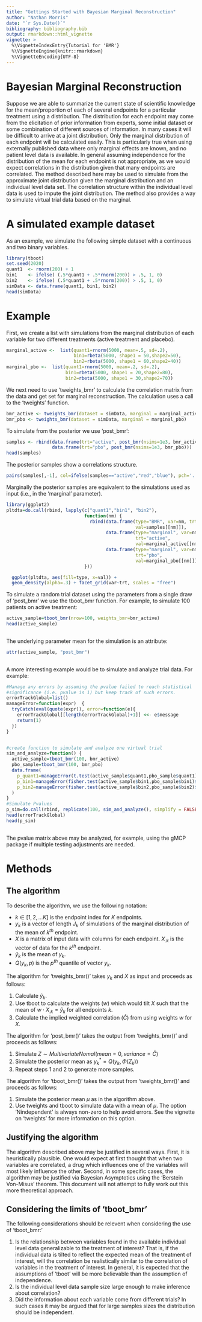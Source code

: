 ```yaml
---
title: "Gettings Started with Bayesian Marginal Reconstruction"
author: "Nathan Morris"
date: "`r Sys.Date()`"
bibliography: bibliography.bib
output: rmarkdown::html_vignette
vignette: >
  %\VignetteIndexEntry{Tutorial for 'BMR'}
  %\VignetteEngine{knitr::rmarkdown}
  %\VignetteEncoding{UTF-8}
---
```


# Bayesian Marginal Reconstruction

Suppose we are able to summarize the current state of scientific knowledge for the mean/proportion of each of several endpoints for a particular treatment using a distribution. The distribution for each endpoint may come from the elicitation of prior information from experts, some initial dataset or some combination of different sources of information. In many cases it will be difficult to arrive at a joint distribution. Only the marginal distribution of each endpoint will be calculated easily. This is particularly true when using externally published data where only marginal effects are known, and no patient level data is available. In general assuming independence for the distribution of the mean for each endpoint is not appropriate, as we would expect correlations in the distribution given that many endpoints are correlated. The method described here may be used to simulate from the approximate joint distribution given the marginal distribution and an individual level data set. The correlation structure within the individual level data is used to impute the joint distribution. The method also provides a way to simulate virtual trial data based on the marginal.

# A simulated example dataset

As an example, we simulate the following simple dataset with a continuous and two binary variables.

```r
library(tboot)
set.seed(2020)
quant1  <- rnorm(200) + 1
bin1    <- ifelse( (.5*quant1 + .5*rnorm(200)) > .5, 1, 0)
bin2    <- ifelse( (.5*quant1 + .5*rnorm(200)) > .5, 1, 0)
simData <- data.frame(quant1, bin1, bin2)
head(simData)
```


# Example

First, we create a list with simulations from the marginal distribution of each variable for two different treatments (active treatment and placebo).

```r
marginal_active <-  list(quant1=rnorm(5000, mean=.5, sd=.2),
                         bin1=rbeta(5000, shape1 = 50,shape2=50),
                         bin2=rbeta(5000, shape1 = 60,shape2=40))
marginal_pbo <-  list(quant1=rnorm(5000, mean=.2, sd=.2),
                      bin1=rbeta(5000, shape1 = 20,shape2=80),
                      bin2=rbeta(5000, shape1 = 30,shape2=70))
```

We next need to use 'tweights_bmr' to calculate the correlation matrix from the data and get set for marginal reconstruction. The calculation uses a call to the 'tweights' function.

```r
bmr_active <- tweights_bmr(dataset = simData, marginal = marginal_active)
bmr_pbo <- tweights_bmr(dataset = simData, marginal = marginal_pbo)
```

To simulate from the posterior we use 'post_bmr':

```r
samples <- rbind(data.frame(trt="active", post_bmr(nsims=1e3, bmr_active)),
                 data.frame(trt="pbo", post_bmr(nsims=1e3, bmr_pbo)))
head(samples)
```
The posterior samples show a correlations structure.
```r
pairs(samples[,-1], col=ifelse(samples=="active","red","blue"), pch='.', cex=.5)
```

Marginally the posterior samples are equivalent to the simulations used as input (i.e., in the 'marginal' parameter). 
```r
library(ggplot2)
pltdta=do.call(rbind, lapply(c("quant1","bin1", "bin2"),
                             function(nm) {
                               rbind(data.frame(type="BMR", var=nm, trt=samples$trt,
                                                val=samples[[nm]]), 
                                     data.frame(type="marginal", var=nm,
                                                trt="active", 
                                                val=marginal_active[[nm]]),
                                     data.frame(type="marginal", var=nm, 
                                                trt="pbo", 
                                                val=marginal_pbo[[nm]]))
                             }))

  ggplot(pltdta, aes(fill=type, x=val)) + 
  geom_density(alpha=.3) + facet_grid(var~trt, scales = "free")


```


To simulate a random trial dataset using the parameters from a single draw of 'post_bmr' we use the tboot_bmr function. For example, to simulate 100 patients on active treatment:
```r
active_sample=tboot_bmr(nrow=100, weights_bmr=bmr_active)
head(active_sample)
                   
```

The underlying parameter mean for the simulation is an attribute:
```r
attr(active_sample, "post_bmr")
                   
```

A more interesting example would be to simulate and analyze trial data. For example:
```r
#Manage any errors by assuming the pvalue failed to reach statistical
#significance (i.e. pvalue is 1) but keep track of such errors. 
errorTrackGlobal=list()
manageError=function(expr)  {
  tryCatch(eval(quote(expr)), error=function(e){
    errorTrackGlobal[[length(errorTrackGlobal)+1]] <<- e$message
    return(1)
  }) 
}


#create function to simulate and analyze one virtual trial
sim_and_analyze=function() {
  active_sample=tboot_bmr(100, bmr_active)
  pbo_sample=tboot_bmr(100, bmr_pbo)
  data.frame(
    p_quant1=manageError(t.test(active_sample$quant1,pbo_sample$quant1)$p.value),
    p_bin1=manageError(fisher.test(active_sample$bin1,pbo_sample$bin1)$p.value),
    p_bin2=manageError(fisher.test(active_sample$bin2,pbo_sample$bin2)$p.value)
  )
}
#Simulate Pvalues
p_sim=do.call(rbind, replicate(100, sim_and_analyze(), simplify = FALSE))
head(errorTrackGlobal)
head(p_sim)
                   
```
The pvalue matrix above may be analyzed, for example, using the gMCP package if multiple testing adjustments are needed.



# Methods
## The algorithm
To describe the algorithm, we use the following notation:

* $k \in [1,2,...K]$ is the endpoint index for $K$ endpoints.
* $y_{k}$ is a vector of length $J_k$ of simulations of the marginal distribution of the mean of $k^{th}$ endpoint. 
* $X$ is a matrix of input data with columns for each endpoint. $X_{.k}$ is the vector of data for the $k^{th}$ endpoint.
* $\hat{y}_k$ is the mean of $y_{k}$.
* $Q(y_{k}, p)$ is the $p^{th}$ quantile of vector $y_{k}$.

The algorithm for 'tweights_bmr()' takes $y_{k}$ and $X$ as input and proceeds as follows:

1. Calculate $\hat{y}_k$.
2. Use tboot to calculate the weights ($w$) which would tilt $X$ such that the mean of $w\cdot X_{.k} = \hat{y}_k$ for all endpoints $k$.  
3. Calculate the implied weighted correlation ($\hat{C}$) from using weights $w$ for $X$.


The algorithm for 'post_bmr()' takes the output from 'tweights_bmr()' and proceeds as follows:

1. Simulate $Z \sim MultivariateNomal(mean=0, variance=\hat{C})$  
2. Simulate the posterior mean as $y_k^* = Q(y_{k}, \Phi(Z_k))$
3. Repeat steps 1 and 2 to generate more samples.



The algorithm for 'tboot_bmr()' takes the output from 'tweights_bmr()' and proceeds as follows:

1. Simulate the posterior mean $\mu$ as in the algorithm above.
2. Use tweights and tboot to simulate data with a mean of $\mu$. The option 'Nindependent' is always non-zero to help avoid errors. See the vignette on 'tweights' for more information on this option.

## Justifying the algorithm
The algorithm described above may be justified in several ways. First, it is heuristically plausible. One would expect at first thought that when two variables are correlated, a drug which influences one of the variables will most likely influence the other. Second, in some specific cases, the algorithm may be justified via Bayesian Asymptotics using the 'Berstein Von-Misus' theorem. This document will not attempt to fully work out this more theoretical approach.

## Considering the limits of 'tboot_bmr'
The following considerations should be relevent when considering the use of 'tboot_bmr:'

1. Is the relationship between variables found in the available individual level data generalizable to the treatment of interest? That is, if the individual data is tilted to reflect the expected mean of the treatment of interest, will the correlation be realistically similar to the correlation of variables in the treatment of interest. In general, it is expected that the assumptions of 'tboot' will be more believable than the assumption of independence.
2. Is the individual level data sample size large enough to make inference about correlation?
3. Did the information about each variable come from different trials? In such cases it may be argued that for large samples sizes the distribution should be independent.


